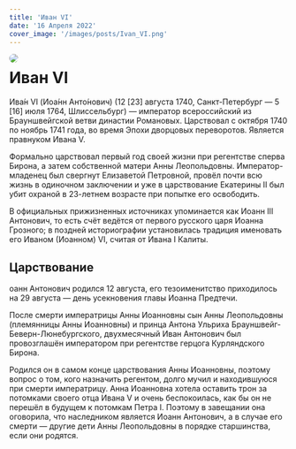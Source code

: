 ```yaml
---
title: 'Иван VI'
date: '16 Апреля 2022'
cover_image: '/images/posts/Ivan_VI.png'
---
```


<img style="float: left; border-radius: 1rem; margin-right: 1rem" src="/images/posts/Ivan_VI.png">

# Иван VI

Ива́н VI (Иоа́нн Анто́нович) (12 [23] августа 1740, Санкт-Петербург — 5 [16] июля 1764, Шлиссельбург) — император всероссийский из Брауншвейгской ветви династии Романовых. Царствовал с октября 1740 по ноябрь 1741 года, во время Эпохи дворцовых переворотов. Является правнуком Ивана V.

Формально царствовал первый год своей жизни при регентстве сперва Бирона, а затем собственной матери Анны Леопольдовны. Император-младенец был свергнут Елизаветой Петровной, провёл почти всю жизнь в одиночном заключении и уже в царствование Екатерины II был убит охраной в 23-летнем возрасте при попытке его освободить.

В официальных прижизненных источниках упоминается как Иоанн III Антонович, то есть счёт ведётся от первого русского царя Иоанна Грозного; в поздней историографии установилась традиция именовать его Иваном (Иоанном) VI, считая от Ивана I Калиты.

## Царствование

оанн Антонович родился 12 августа, его тезоименитство приходилось на 29 августа — день усекновения главы Иоанна Предтечи.

После смерти императрицы Анны Иоанновны сын Анны Леопольдовны (племянницы Анны Иоанновны) и принца Антона Ульриха Брауншвейг-Беверн-Люнебургского, двухмесячный Иван Антонович был провозглашён императором при регентстве герцога Курляндского Бирона.

Родился он в самом конце царствования Анны Иоанновны, поэтому вопрос о том, кого назначить регентом, долго мучил и находившуюся при смерти императрицу. Анна Иоанновна хотела оставить трон за потомками своего отца Ивана V и очень беспокоилась, как бы он не перешёл в будущем к потомкам Петра I. Поэтому в завещании она оговорила, что наследником является Иоанн Антонович, а в случае его смерти — другие дети Анны Леопольдовны в порядке старшинства, если они родятся.
